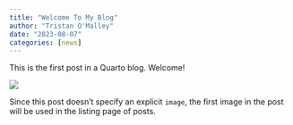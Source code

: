 ```yaml
---
title: "Welcome To My Blog"
author: "Tristan O'Malley"
date: "2023-08-07"
categories: [news]
---
```


This is the first post in a Quarto blog. Welcome!

![](thumbnail.jpg)

Since this post doesn't specify an explicit `image`, the first image in the post will be used in the listing page of posts.

